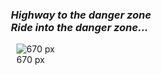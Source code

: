 ==='''''        Highway to the danger zone<br />        Ride into the danger zone...'''''===



[[File:Top Gun|thumb|center|670 px]]